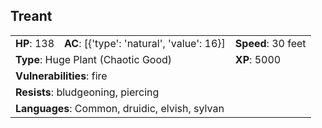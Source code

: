 ## Treant {#monster-treant}

```{=html}
<table class="table table-striped">
    <tbody>
        <tr>                    
            <td><b>HP</b>: 138</td>
            <td><b>AC</b>: [{'type': 'natural', 'value': 16}]</td>
            <td><b>Speed</b>: 30 feet</td>
        </tr>
        <tr>
            <td colspan="2"><b>Type</b>: Huge Plant (Chaotic Good)</td>
            <td><b>XP</b>: 5000</td>
        </tr>
        <tr>
            <td colspan="3"><b>Vulnerabilities</b>: fire</td>
        </tr>
        <tr>
            <td colspan="3"><b>Resists</b>: bludgeoning, piercing</td>
        </tr>
        <tr>
            <td colspan="3"><b>Languages</b>: Common, druidic, elvish, sylvan</td>
        </tr>
    </tbody>
</table>
```